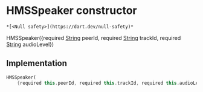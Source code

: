 # HMSSpeaker constructor

    *[<Null safety>](https://dart.dev/null-safety)*

HMSSpeaker({required [String](https://api.flutter.dev/flutter/dart-core/String-class.html) peerId, required [String](https://api.flutter.dev/flutter/dart-core/String-class.html) trackId, required [String](https://api.flutter.dev/flutter/dart-core/String-class.html) audioLevel})

## Implementation

```dart
HMSSpeaker(
    {required this.peerId, required this.trackId, required this.audioLevel});
```
